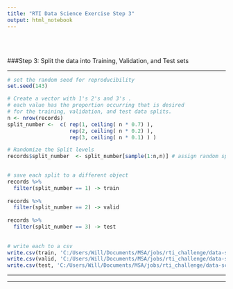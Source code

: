 ```yaml
---
title: "RTI Data Science Exercise Step 3"
output: html_notebook
---
```


<br>
<br>

  
###Step 3: Split the data into Training, Validation, and Test sets
  
***
  
```r
# set the random seed for reproducibility
set.seed(143)

# Create a vector with 1's 2's and 3's .
# each value has the proportion occurring that is desired
# for the training, validation, and test data splits. 
n <- nrow(records) 
split_number <-  c( rep(1, ceiling( n * 0.7) ), 
                    rep(2, ceiling( n * 0.2) ),
                    rep(3, ceiling( n * 0.1) ) )

# Randomize the Split levels
records$split_number  <- split_number[sample(1:n,n)] # assign random split

  
# save each split to a different object
records %>% 
  filter(split_number == 1) -> train
  
records %>% 
  filter(split_number == 2) -> valid
  
records %>% 
  filter(split_number == 3) -> test
  
  
# write each to a csv
write.csv(train, 'C:/Users/Will/Documents/MSA/jobs/rti_challenge/data-scientist-exercise01/data/train.csv', row.names = F)
write.csv(valid, 'C:/Users/Will/Documents/MSA/jobs/rti_challenge/data-scientist-exercise01/data/valid.csv', row.names = F)
write.csv(test, 'C:/Users/Will/Documents/MSA/jobs/rti_challenge/data-scientist-exercise01/data/test.csv', row.names = F)
```

***
***
